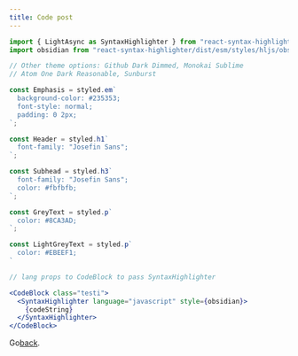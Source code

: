```yaml
---
title: Code post
---
```


```jsx
import { LightAsync as SyntaxHighlighter } from "react-syntax-highlighter";
import obsidian from "react-syntax-highlighter/dist/esm/styles/hljs/obsidian";

// Other theme options: Github Dark Dimmed, Monokai Sublime
// Atom One Dark Reasonable, Sunburst

const Emphasis = styled.em`
  background-color: #235353;
  font-style: normal;
  padding: 0 2px;
`;

const Header = styled.h1`
  font-family: "Josefin Sans";
`;

const Subhead = styled.h3`
  font-family: "Josefin Sans";
  color: #fbfbfb;
`;

const GreyText = styled.p`
  color: #8CA3AD;
`;

const LightGreyText = styled.p`
  color: #EBEEF1;
`

// lang props to CodeBlock to pass SyntaxHighlighter

<CodeBlock class="testi">
  <SyntaxHighlighter language="javascript" style={obsidian}>
    {codeString}
  </SyntaxHighlighter>
</CodeBlock>

```

Go[back](/).
